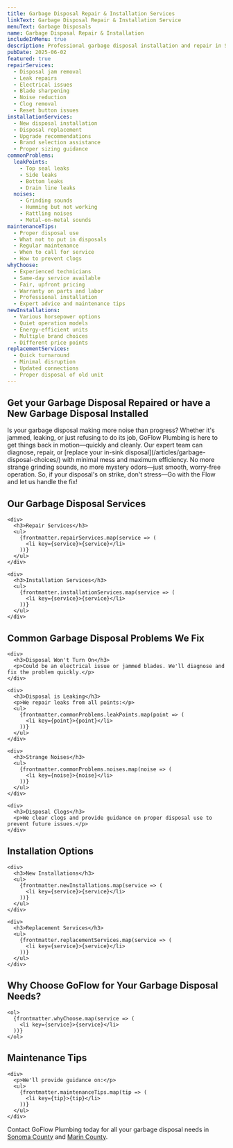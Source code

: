 ```yaml
---
title: Garbage Disposal Repair & Installation Services
linkText: Garbage Disposal Repair & Installation Service
menuText: Garbage Disposals
name: Garbage Disposal Repair & Installation
includeInMenu: true
description: Professional garbage disposal installation and repair in Sonoma and Marin County. Expert diagnosis, upfront pricing, and same-day service for all disposal brands and models.
pubDate: 2025-06-02
featured: true
repairServices:
  - Disposal jam removal
  - Leak repairs
  - Electrical issues
  - Blade sharpening
  - Noise reduction
  - Clog removal
  - Reset button issues
installationServices:
  - New disposal installation
  - Disposal replacement
  - Upgrade recommendations
  - Brand selection assistance
  - Proper sizing guidance
commonProblems:
  leakPoints:
    - Top seal leaks
    - Side leaks
    - Bottom leaks
    - Drain line leaks
  noises:
    - Grinding sounds
    - Humming but not working
    - Rattling noises
    - Metal-on-metal sounds
maintenanceTips:
  - Proper disposal use
  - What not to put in disposals
  - Regular maintenance
  - When to call for service
  - How to prevent clogs
whyChoose:
  - Experienced technicians
  - Same-day service available
  - Fair, upfront pricing
  - Warranty on parts and labor
  - Professional installation
  - Expert advice and maintenance tips
newInstallations:
  - Various horsepower options
  - Quiet operation models
  - Energy-efficient units
  - Multiple brand choices
  - Different price points
replacementServices:
  - Quick turnaround
  - Minimal disruption
  - Updated connections
  - Proper disposal of old unit
---
```


<article>
  <h1>Get your Garbage Disposal Repaired or have a New Garbage Disposal Installed</h1>

  <p>
    Is your garbage disposal making more noise than progress? Whether it's jammed, leaking, or just refusing to do its job, GoFlow Plumbing is here to get things back in motion—quickly and cleanly. Our expert team can diagnose, repair, or [replace your in-sink disposal](/articles/garbage-disposal-choices/) with minimal mess and maximum efficiency. No more strange grinding sounds, no more mystery odors—just smooth, worry-free operation. So, if your disposal's on strike, don't stress—Go with the Flow and let us handle the fix!
  </p>

  <section>
    <h2>Our Garbage Disposal Services</h2>

    <div>
      <h3>Repair Services</h3>
      <ul>
        {frontmatter.repairServices.map(service => (
          <li key={service}>{service}</li>
        ))}
      </ul>
    </div>

    <div>
      <h3>Installation Services</h3>
      <ul>
        {frontmatter.installationServices.map(service => (
          <li key={service}>{service}</li>
        ))}
      </ul>
    </div>
  </section>

  <section>
    <h2>Common Garbage Disposal Problems We Fix</h2>

    <div>
      <h3>Disposal Won't Turn On</h3>
      <p>Could be an electrical issue or jammed blades. We'll diagnose and fix the problem quickly.</p>
    </div>

    <div>
      <h3>Disposal is Leaking</h3>
      <p>We repair leaks from all points:</p>
      <ul>
        {frontmatter.commonProblems.leakPoints.map(point => (
          <li key={point}>{point}</li>
        ))}
      </ul>
    </div>

    <div>
      <h3>Strange Noises</h3>
      <ul>
        {frontmatter.commonProblems.noises.map(noise => (
          <li key={noise}>{noise}</li>
        ))}
      </ul>
    </div>

    <div>
      <h3>Disposal Clogs</h3>
      <p>We clear clogs and provide guidance on proper disposal use to prevent future issues.</p>
    </div>
  </section>

  <section>
    <h2>Installation Options</h2>

    <div>
      <h3>New Installations</h3>
      <ul>
        {frontmatter.newInstallations.map(service => (
          <li key={service}>{service}</li>
        ))}
      </ul>
    </div>

    <div>
      <h3>Replacement Services</h3>
      <ul>
        {frontmatter.replacementServices.map(service => (
          <li key={service}>{service}</li>
        ))}
      </ul>
    </div>
  </section>

  <section>
    <h2>Why Choose GoFlow for Your Garbage Disposal Needs?</h2>

    <ol>
      {frontmatter.whyChoose.map(service => (
        <li key={service}>{service}</li>
      ))}
    </ol>
  </section>

  <section>
    <h2>Maintenance Tips</h2>

    <div>
      <p>We'll provide guidance on:</p>
      <ul>
        {frontmatter.maintenanceTips.map(tip => (
          <li key={tip}>{tip}</li>
        ))}
      </ul>
    </div>
  </section>

  <section>
    <p>
      Contact GoFlow Plumbing today for all your garbage disposal needs in <a href="/sonoma-county-plumbing/">Sonoma County</a> and <a href="/marin-county-plumbing/">Marin County</a>.
    </p>
  </section>
</article>
